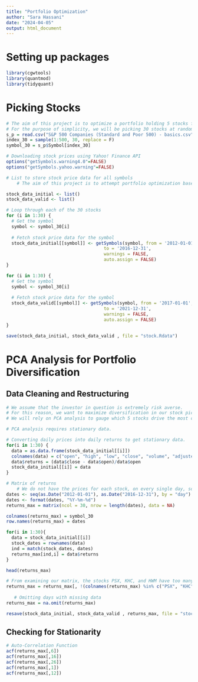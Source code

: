 ---
title: "Portfolio Optimization"
author: "Sara Hassani"
date: "2024-04-05"
output: html_document
---

# Setting up packages
```{r}
library(cgwtools)
library(quantmod)
library(tidyquant)
```

# Picking Stocks
```{r}
# The aim of this project is to optimize a portfolio holding 5 stocks for a risk-averse investor.
# For the purpose of simplicity, we will be picking 30 stocks at random from the S&P 500 as the basis of our analysis.
s_p = read.csv("S&P 500 Companies (Standard and Poor 500) - basics.csv")
index_30 = sample(1:500, 30, replace = F)
symbol_30 = s_p$Symbol[index_30]

# Downloading stock prices using Yahoo! Finance API
options("getSymbols.warning4.0"=FALSE)
options("getSymbols.yahoo.warning"=FALSE)

# List to store stock price data for all symbols
    # The aim of this project is to attempt portfolio optimization based on the 30 stocks for 5 years, then check the performance of our portfolio over the next 5 years.

stock_data_initial <- list()
stock_data_valid <- list()

# Loop through each of the 30 stocks
for (i in 1:30) {
  # Get the symbol
  symbol <- symbol_30[i]
  
  # Fetch stock price data for the symbol
  stock_data_initial[[symbol]] <- getSymbols(symbol, from = '2012-01-01',
                                     to = '2016-12-31', 
                                     warnings = FALSE,
                                     auto.assign = FALSE)
}

for (i in 1:30) {
  # Get the symbol
  symbol <- symbol_30[i]
  
  # Fetch stock price data for the symbol
  stock_data_valid[[symbol]] <- getSymbols(symbol, from = '2017-01-01',
                                     to = '2021-12-31', 
                                     warnings = FALSE,
                                     auto.assign = FALSE)
}

save(stock_data_initial, stock_data_valid , file = "stock.Rdata")
```

# PCA Analysis for Portfolio Diversification

## Data Cleaning and Restructuring
```{r}
# We assume that the investor in question is extremely risk averse. 
# For this reason, we want to maximize diversification in our stock picks for their portfolio based on our assumed market of 30 stocks.
# We will rely on PCA analysis to gauge which 5 stocks drive the most change in the market and are uncorrelated.

# PCA analysis requires stationary data.

# Converting daily prices into daily returns to get stationary data.
for(i in 1:30) {
  data = as.data.frame(stock_data_initial[[i]])
  colnames(data) = c("open", "high", "low", "close", "volume", "adjusted")
  data$returns = (data$close - data$open)/data$open
  stock_data_initial[[i]] = data
}

# Matrix of returns
    # We do not have the prices for each stock, on every single day, so we need to make sure that the prices are merges to the adequate date.
dates <- seq(as.Date("2012-01-01"), as.Date("2016-12-31"), by = "day")
dates <- format(dates, "%Y-%m-%d")
returns_max = matrix(ncol = 30, nrow = length(dates), data = NA)

colnames(returns_max) = symbol_30
row.names(returns_max) = dates

for(i in 1:30){
  data = stock_data_initial[[i]]
  stock_dates = rownames(data)
  ind = match(stock_dates, dates)
  returns_max[ind,i] = data$returns
}

head(returns_max)

# From examining our matrix, the stocks PSX, KHC, and HWM have too many missing variables. This will limit our analysis. It is better to get rid of them.
returns_max = returns_max[, !(colnames(returns_max) %in% c("PSX", "KHC", "HWM"))]
 
   # Omitting days with missing data
returns_max = na.omit(returns_max)

resave(stock_data_initial, stock_data_valid , returns_max, file = "stock.Rdata")
```

## Checking for Stationarity

```{r}
# Auto-Correlation Function
acf(returns_max[,6])
acf(returns_max[,16])
acf(returns_max[,26])
acf(returns_max[,1])
acf(returns_max[,12])
```








